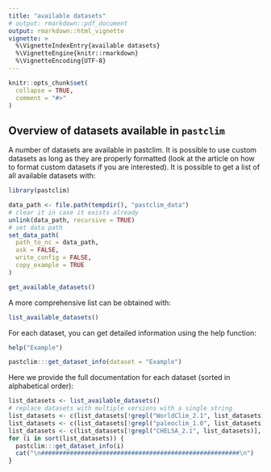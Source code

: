 ```yaml
---
title: "available datasets"
# output: rmarkdown::pdf_document
output: rmarkdown::html_vignette
vignette: >
  %\VignetteIndexEntry{available datasets}
  %\VignetteEngine{knitr::rmarkdown}
  %\VignetteEncoding{UTF-8}
---
```


```r
knitr::opts_chunk$set(
  collapse = TRUE,
  comment = "#>"
)
```

## Overview of datasets available in `pastclim`

A number of datasets are available in pastclim. It is possible to use custom datasets as long as they are properly formatted (look at the article on how to format custom datasets if you are interested). It is possible to get a list of all available datasets with:

```r
library(pastclim)
```

```r
data_path <- file.path(tempdir(), "pastclim_data")
# clear it in case it exists already
unlink(data_path, recursive = TRUE)
# set data path
set_data_path(
  path_to_nc = data_path,
  ask = FALSE,
  write_config = FALSE,
  copy_example = TRUE
)
```

```r
get_available_datasets()
```

A more comprehensive list can be obtained with:
```r
list_available_datasets()
```


For each dataset, you can get detailed information using the 
help function:

```r
help("Example")
```

```r
pastclim:::get_dataset_info(dataset = "Example")
```

Here we provide the full documentation for each dataset (sorted in alphabetical order):
```r
list_datasets <- list_available_datasets()
# replace datasets with multiple versions with a single string
list_datasets <- c(list_datasets[!grepl("WorldClim_2.1", list_datasets)], "WorldClim_2.1")
list_datasets <- c(list_datasets[!grepl("paleoclim_1.0", list_datasets)], "paleoclim_1.0")
list_datasets <- c(list_datasets[!grepl("CHELSA_2.1", list_datasets)], "CHELSA_2.1")
for (i in sort(list_datasets)) {
  pastclim:::get_dataset_info(i)
  cat("\n#######################################################\n")
}
```

